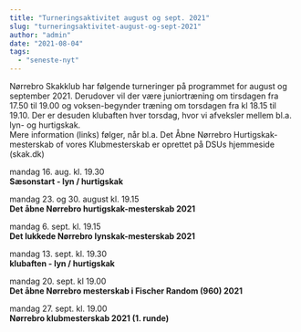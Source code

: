 ```yaml
---
title: "Turneringsaktivitet august og sept. 2021"
slug: "turneringsaktivitet-august-og-sept-2021"
author: "admin"
date: "2021-08-04"
tags: 
  - "seneste-nyt"
---
```


Nørrebro Skakklub har følgende turneringer på programmet for august og september 2021. Derudover vil der være juniortræning om tirsdagen fra 17.50 til 19.00 og voksen-begynder træning om torsdagen fra kl 18.15 til 19.10. Der er desuden klubaften hver torsdag, hvor vi afveksler mellem bl.a. lyn- og hurtigskak.  
Mere information (links) følger, når bl.a. Det Åbne Nørrebro Hurtigskak-mesterskab of vores Klubmesterskab er oprettet på DSUs hjemmeside (skak.dk)

mandag 16. aug. kl. 19.30  
**Sæsonstart - lyn / hurtigskak**  
  
mandag 23. og 30. august kl. 19.15  
**Det åbne Nørrebro hurtigskak-mesterskab 2021**  
  
mandag 6. sept. kl. 19.15  
**Det lukkede Nørrebro lynskak-mesterskab 2021**

mandag 13. sept. kl. 19.30  
**klubaften - lyn / hurtigskak**

mandag 20. sept. kl 19.00  
**Det åbne Nørrebro mesterskab i Fischer Random (960) 2021**  
  
mandag 27. sept. kl. 19.00  
**Nørrebro klubmesterskab 2021 (1. runde)**
